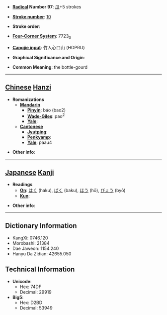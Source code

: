 * '''[[Wiktionary:Chinese radical index| Radical]] Number 97''': [[Wiktionary:Chinese radical index 瓜|瓜]]+5 strokes

* '''[[Wiktionary:Chinese total strokes index|Stroke number]]''': [[Wiktionary:Chinese total strokes index 10|10]]

* '''Stroke order''': 

* '''[[Wiktionary:Chinese four corner index|Four-Corner System]]''': 7723<sub>0</sub>

* '''[[Wiktionary:Chinese Cangjie index|Cangjie input]]''': 竹人心口山 (HOPRU)

* '''Graphical Significance and Origin''': 

* '''Common Meaning''': the bottle-gourd

----

== [[Chinese]] [[Hanzi]] ==

* '''Romanizations'''
** '''[[Mandarin]]'''
*** '''[[Pinyin]]''': báo (bao2)
*** '''[[Wade-Giles]]''': pao<sup>2</sup>
*** '''[[Yale]]''': 
** '''[[Cantonese]]'''
*** '''[[Jyutping]]''':
*** '''[[Penkyamp]]''': 
*** '''[[Yale]]''': paau4

* '''Other info''': 

----

== [[Japanese]] [[Kanji]] ==

* '''Readings'''
** '''[[On]]''': [[はく]] (haku), [[ばく]] (baku), [[ほう]] (hō), [[びょう]] (byō)
** '''[[Kun]]''': 

* '''Other info''':  

----

== Dictionary Information ==

* KangXi: 0746.120
* Morobashi: 21384
* Dae Jaweon: 1154.240
* Hanyu Da Zidian: 42655.050

== Technical Information ==

* '''Unicode''':
** Hex: 74DF
** Decimal: 29919
* '''Big5''':
** Hex: D2BD
** Decimal: 53949
